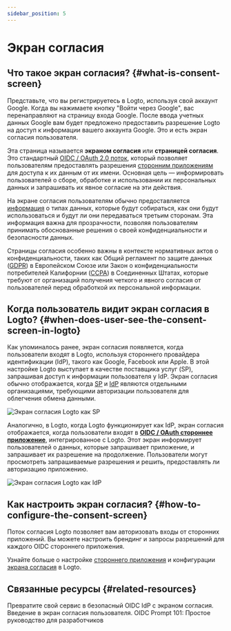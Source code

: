 ```yaml
---
sidebar_position: 5
---
```


# Экран согласия

## Что такое экран согласия? \{#what-is-consent-screen}

Представьте, что вы регистрируетесь в Logto, используя свой аккаунт Google. Когда вы нажимаете кнопку "Войти через Google", вас перенаправляют на страницу входа Google. После ввода учетных данных Google вам будет предложено предоставить разрешение Logto на доступ к информации вашего аккаунта Google. Это и есть экран согласия пользователя.

Эта страница называется **экраном согласия** или **страницей согласия**. Это стандартный [OIDC / OAuth 2.0 поток](/integrate-logto/third-party-applications/oidc-oauth-third-party-applications), который позволяет пользователям предоставлять разрешения [сторонним приложениям](/integrate-logto/third-party-applications) для доступа к их данным от их имени. Основная цель — информировать пользователей о сборе, обработке и использовании их персональных данных и запрашивать их явное согласие на эти действия.

На экране согласия пользователям обычно предоставляется [информация](/integrate-logto/third-party-applications/oidc-oauth-third-party-applications/consent-screen-branding#customize-the-branding-information) о типах данных, которые будут собираться, как они будут использоваться и будут ли они передаваться третьим сторонам. Эта информация важна для прозрачности, позволяя пользователям принимать обоснованные решения о своей конфиденциальности и безопасности данных.

Страницы согласия особенно важны в контексте нормативных актов о конфиденциальности, таких как Общий регламент по защите данных ([GDPR](https://gdpr-info.eu/art-4-gdpr/)) в Европейском Союзе или Закон о конфиденциальности потребителей Калифорнии ([CCPA](https://oag.ca.gov/privacy/ccpa)) в Соединенных Штатах, которые требуют от организаций получения четкого и явного согласия от пользователей перед обработкой их персональной информации.

## Когда пользователь видит экран согласия в Logto? \{#when-does-user-see-the-consent-screen-in-logto}

Как упоминалось ранее, экран согласия появляется, когда пользователи входят в Logto, используя стороннего провайдера идентификации (IdP), такого как Google, Facebook или Apple. В этой настройке Logto выступает в качестве поставщика услуг (SP), запрашивая доступ к информации пользователя у IdP. Экран согласия обычно отображается, когда [SP](https://auth.wiki/service-provider) и [IdP](https://auth.wiki/identity-provider) являются отдельными организациями, требующими авторизации пользователя для облегчения обмена данными.

![Экран согласия Logto как SP](./assets/consent-screen-logto-as-sp.png)

Аналогично, в Logto, когда Logto функционирует как IdP, экран согласия отображается, когда пользователи входят в [**OIDC / OAuth стороннее приложение**](/integrate-logto/third-party-applications/oidc-oauth-third-party-applications), интегрированное с Logto. Этот экран информирует пользователей о данных, которые запрашивает приложение, и запрашивает их разрешение на продолжение. Пользователи могут просмотреть запрашиваемые разрешения и решить, предоставлять ли авторизацию приложению.

![Экран согласия Logto как IdP](./assets/consent-screen-logto-as-idp.png)

## Как настроить экран согласия? \{#how-to-configure-the-consent-screen}

Поток согласия Logto позволяет вам авторизовать входы от сторонних приложений. Вы можете настроить брендинг и запросы разрешений для каждого OIDC стороннего приложения.

Узнайте больше о настройке [стороннего приложения](/integrate-logto/third-party-applications/) и конфигурации [экрана согласия](/integrate-logto/third-party-applications/oidc-oauth-third-party-applications/consent-screen-branding/) в Logto.

## Связанные ресурсы \{#related-resources}

<Url href="https://www.youtube.com/watch?v=sW-C7SRt9OM">
  Превратите свой сервис в безопасный OIDC IdP с экраном согласия.
</Url>
<Url href="https://blog.logto.io/user-consent-screen">Введение в экран согласия пользователя.</Url>

<Url href="https://blog.logto.io/introducing-oidc-prompt">
  OIDC Prompt 101: Простое руководство для разработчиков
</Url>
